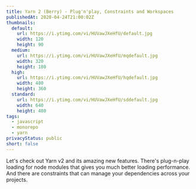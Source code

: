 ```yaml
---
title: Yarn 2 (Berry) - Plug'n'play, Constraints and Workspaces
publishedAt: 2020-04-24T21:00:02Z
thumbnails:
  default:
    url: https://i.ytimg.com/vi/HUVawJXeHfU/default.jpg
    width: 120
    height: 90
  medium:
    url: https://i.ytimg.com/vi/HUVawJXeHfU/mqdefault.jpg
    width: 320
    height: 180
  high:
    url: https://i.ytimg.com/vi/HUVawJXeHfU/hqdefault.jpg
    width: 480
    height: 360
  standard:
    url: https://i.ytimg.com/vi/HUVawJXeHfU/sddefault.jpg
    width: 640
    height: 480
tags:
  - javascript
  - monorepo
  - yarn
privacyStatus: public
short: false
---
```

  
Let's check out Yarn v2 and its amazing new features. There's plug-n-play loading for node modules that gives you much better loading performance. And there are constraints that can manage your dependencies across your projects.
